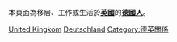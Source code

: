 本頁面為移居、工作或生活於'''[[英國|英國]]'''的'''[[德國人|德國人]]'''。

[[Category:在外國的德國人|United Kingkom]]
[[Category:在英國的外國人|Deutschland]]
[[Category:德英關係|Category:德英關係]]